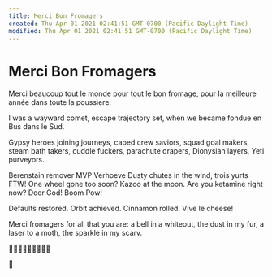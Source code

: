 ```yaml
---
title: Merci Bon Fromagers
created: Thu Apr 01 2021 02:41:51 GMT-0700 (Pacific Daylight Time)
modified: Thu Apr 01 2021 02:41:51 GMT-0700 (Pacific Daylight Time)
---
```

# Merci Bon Fromagers

Merci beaucoup tout le monde
pour tout le bon fromage,
pour la meilleure année
dans toute la poussìere.

I was a wayward comet,
escape trajectory set,
when we became fondue
en Bus dans le Sud.

Gypsy heroes
joining journeys,
caped crew saviors,
squad goal makers,
steam bath takers,
cuddle fuckers,
parachute drapers,
Dionysian layers,
Yeti purveyors.

Berenstain remover
MVP Verhoeve
Dusty chutes in the wind,
trois yurts FTW!
One wheel gone too soon?
Kazoo at the moon.
Are you ketamine right now?
Deer God! Boom Pow!

Defaults restored.
Orbit achieved.
Cinnamon rolled.
Vive le cheese!

Merci fromagers
for all that you are:
a bell in a whiteout,
the dust in my fur,
a laser to a moth,
the sparkle in my scarv.

🤗🤗🤗🤗🤗🤗🤗🤗🤗

🐻